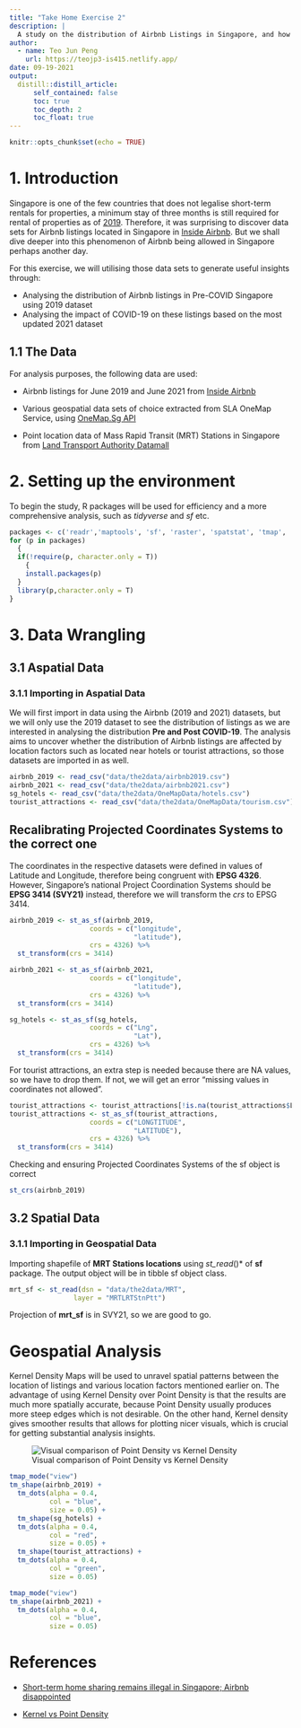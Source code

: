 ```yaml
---
title: "Take Home Exercise 2"
description: |
  A study on the distribution of Airbnb Listings in Singapore, and how has COVID-19 impacted them.
author:
  - name: Teo Jun Peng
    url: https://teojp3-is415.netlify.app/
date: 09-19-2021
output:
  distill::distill_article:
      self_contained: false
      toc: true
      toc_depth: 2
      toc_float: true
---
```


```r
knitr::opts_chunk$set(echo = TRUE)
```

# 1. Introduction

Singapore is one of the few countries that does not legalise short-term rentals for properties, a minimum stay of three months is still required for rental of properties as of [2019](https://www.todayonline.com/singapore/short-term-home-sharing-remains-illegal-singapore-airbnb-disappointed). Therefore, it was surprising to discover data sets for Airbnb listings located in Singapore in [Inside Airbnb]('http://insideairbnb.com/about.html'). But we shall dive deeper into this phenomenon of Airbnb being allowed in Singapore perhaps another day. 

For this exercise, we will utilising those data sets to generate useful insights through:

- Analysing the distribution of Airbnb listings in Pre-COVID Singapore using 2019 dataset
- Analysing the impact of COVID-19 on these listings based on the most updated 2021 dataset

## 1.1 The Data

For analysis purposes, the following data are used:

- Airbnb listings for June 2019 and June 2021 from [Inside Airbnb]('http://insideairbnb.com/get-the-data.html')

- Various geospatial data sets of choice extracted from SLA OneMap Service, using [OneMap.Sg API]('https://cran.r-project.org/web/packages/onemapsgapi/index.html')

- Point location data of Mass Rapid Transit (MRT) Stations in Singapore from [Land Transport Authority Datamall]('https://datamall.lta.gov.sg/content/datamall/en.html')

# 2. Setting up the environment

To begin the study, R packages will be used for efficiency and a more comprehensive analysis, such as *tidyverse* and *sf* etc.

```r

packages <- c('readr','maptools', 'sf', 'raster', 'spatstat', 'tmap', 'tidyverse', 'plotly', 'ggthemes')
for (p in packages)
  {
  if(!require(p, character.only = T))
    {
    install.packages(p)
  }
  library(p,character.only = T)
}
```

# 3. Data Wrangling

## 3.1 Aspatial Data

### 3.1.1 Importing in Aspatial Data 

We will first import in data using the Airbnb (2019 and 2021) datasets, but we will only use the 2019 dataset to see the distribution of listings as we are interested in analysing the distribution **Pre and Post COVID-19**. The analysis aims to uncover whether the distribution of Airbnb listings are affected by location factors such as located near hotels or tourist attractions, so those datasets are imported in as well. 

```r
airbnb_2019 <- read_csv("data/the2data/airbnb2019.csv")
airbnb_2021 <- read_csv("data/the2data/airbnb2021.csv")
sg_hotels <- read_csv("data/the2data/OneMapData/hotels.csv") 
tourist_attractions <- read_csv("data/the2data/OneMapData/tourism.csv")
```

## Recalibrating Projected Coordinates Systems to the correct one

The coordinates in the respective datasets were defined in values of Latitude and Longitude, therefore being congruent with **EPSG 4326**. However, Singapore's national Project Coordination Systems should be **EPSG 3414 (SVY21)** instead, therefore we will transform the *crs* to EPSG 3414.

```r
airbnb_2019 <- st_as_sf(airbnb_2019,
                    coords = c("longitude",
                               "latitude"),
                    crs = 4326) %>%
  st_transform(crs = 3414)

airbnb_2021 <- st_as_sf(airbnb_2021,
                    coords = c("longitude",
                               "latitude"),
                    crs = 4326) %>%
  st_transform(crs = 3414)

sg_hotels <- st_as_sf(sg_hotels,
                    coords = c("Lng",
                               "Lat"),
                    crs = 4326) %>%
  st_transform(crs = 3414)
```

For tourist attractions, an extra step is needed because there are NA values, so we have to drop them. If not, we will get an error "missing values in coordinates not allowed".

```r
tourist_attractions <- tourist_attractions[!is.na(tourist_attractions$LATITUDE), ]
tourist_attractions <- st_as_sf(tourist_attractions,
                    coords = c("LONGTITUDE",
                               "LATITUDE"),
                    crs = 4326) %>%
  st_transform(crs = 3414)
```

Checking and ensuring Projected Coordinates Systems of the sf object is correct

```r
st_crs(airbnb_2019)
```

## 3.2 Spatial Data

### 3.1.1 Importing in Geospatial Data 

Importing shapefile of **MRT Stations locations** using *st_read*()* of **sf** package. The output object will be in tibble sf object class.

```r
mrt_sf <- st_read(dsn = "data/the2data/MRT", 
                layer = "MRTLRTStnPtt")
```
Projection of **mrt_sf** is in SVY21, so we are good to go.

# Geospatial Analysis

Kernel Density Maps will be used to unravel spatial patterns between the location of listings and various location factors mentioned earlier on. The advantage of using Kernel Density over Point Density is that the results are much more spatially accurate, because Point Density usually produces more steep edges which is not desirable. On the other hand, Kernel density gives smoother results that allows for plotting nicer visuals, which is crucial for getting substantial analysis insights. 

![Visual comparison of Point Density vs Kernel Density](DensityPoint.png)

```r
tmap_mode("view")
tm_shape(airbnb_2019) +
  tm_dots(alpha = 0.4,
          col = "blue",
          size = 0.05) +
  tm_shape(sg_hotels) +
  tm_dots(alpha = 0.4,
          col = "red",
          size = 0.05) +
  tm_shape(tourist_attractions) +
  tm_dots(alpha = 0.4,
          col = "green",
          size = 0.05) 
```

```r
tmap_mode("view")
tm_shape(airbnb_2021) +
  tm_dots(alpha = 0.4,
          col = "blue",
          size = 0.05) 
```

# References

- [Short-term home sharing remains illegal in Singapore; Airbnb disappointed](https://www.todayonline.com/singapore/short-term-home-sharing-remains-illegal-singapore-airbnb-disappointed)

- [Kernel vs Point Density](https://community.esri.com/t5/arcgis-spatial-analyst-questions/kernel-vs-point-density/td-p/610486)










